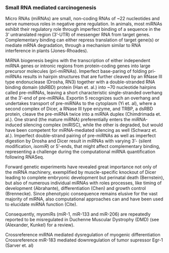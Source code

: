 ### Small RNA mediated carcinogenesis {#mirna}

Micro RNAs (miRNAs) are small, non-coding RNAs of ~22 nucleotides and serve numerous roles in negative gene regulation. In animals, most miRNAs exhibit their regulatory role through imperfect binding of a sequence in the 3' untranslated region (3'-UTR) of messenger RNA from target genes. Complementary binding can either repress translation of target gene(s) or mediate mRNA degradation, through a mechanism similar to RNA interference in plants (Jones-Rhoades).  

MiRNA biogenesis begins with the transcription of either independent miRNA genes or intronic regions from protein-coding genes into large precursor molecules (pri-miRNAs). Imperfect base-paring of folding pri-miRNAs results in hairpin structures that are further cleaved by an RNase III type endonuclease (Drosha, RN3) together with a double-stranded RNA binding domain (dsRBD) protein (Han et. al.) into ~70 nucleotide hairpins called pre-miRNAs, leaving a short characteristic single-stranded overhang at the 3'-end of pre-miRNAs. Exportin 5 recognizes such an overhang and undertakes transport of pre-miRNAs to the cytoplasm (Yi et. al), where a second complex of Dicer, a RNase III type enzyme, and TRBP, a dsRBD protein, cleave the pre-miRNA twice into a miRNA duplex (Chimdrimada et. al.). One strand (the mature miRNA) preferentially enters the miRNA-induced silencing complex (miRISC), while the other is degraded, but would have been competent for miRNA-mediated silencing as well (Schwarz et. al.). Imperfect double-strand pairing of pre-miRNAs as well as imperfect digestion by Drosha and Dicer result in miRNAs with varying 3'- (silent modification, *isomiR*) or 5'-ends, that might affect complementary binding, representing a challenge during the computational miRNA quantification following RNASeq. 

Forward genetic experiments have revealed great importance not only of the miRNA machinery, exemplified by muscle-specific knockout of Dicer leading to complete embryonic development but perinatal death (Bernstein), but also of numerous individual miRNAs with roles processes, like timing of development (Abrahante), differentiation (Chen) and growth control (Brennecke). Since phenotypic consequence remains elusive for the vast majority of miRNA, also computational approaches can and have been used to elucidate miRNA function (Cite). 


Consequently, myomiRs (miR-1, miR-133 and miR-206) are repeatedly reported to be misregulated in Duchenne Muscular Dystrophy (DMD) (see (Alexander, Kunkel) for a review).

Crossreference miRNA mediated dysregulation of myogenic differentiation
Crossreference miR-183 mediated downregulation of tumor supressor Egr-1 (Sarver et. al)
